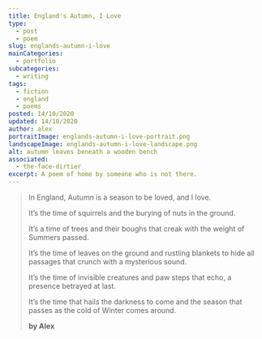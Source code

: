```yaml
---
title: England's Autumn, I Love
type: 
  - post
  - poem
slug: englands-autumn-i-love
mainCategories: 
  - portfolio
subcategories: 
  - writing
tags:
  - fiction
  - england
  - poems
posted: 14/10/2020
updated: 14/10/2020
author: alex
portraitImage: englands-autumn-i-love-portrait.png
landscapeImage: englands-autumn-i-love-landscape.png
alt: autumn leaves beneath a wooden bench
associated: 
  - the-face-dirtier
excerpt: A poem of home by someone who is not there.
---
```


<PoemBody>

> In England, Autumn is a season to be loved, and I love. 
>
>It’s the time of squirrels and the burying of nuts in the ground.
>
>It’s a time of trees and their boughs that creak with the weight of Summers passed.
>
>It’s the time of leaves on the ground and rustling blankets to hide all passages that crunch with a mysterious sound. 
>
>It’s the time of invisible creatures and paw steps that echo, a presence betrayed at last. 
>
>It’s the time that hails the darkness to come and the season that passes as the cold of Winter comes around.
>
>
>**by Alex**

</PoemBody>
